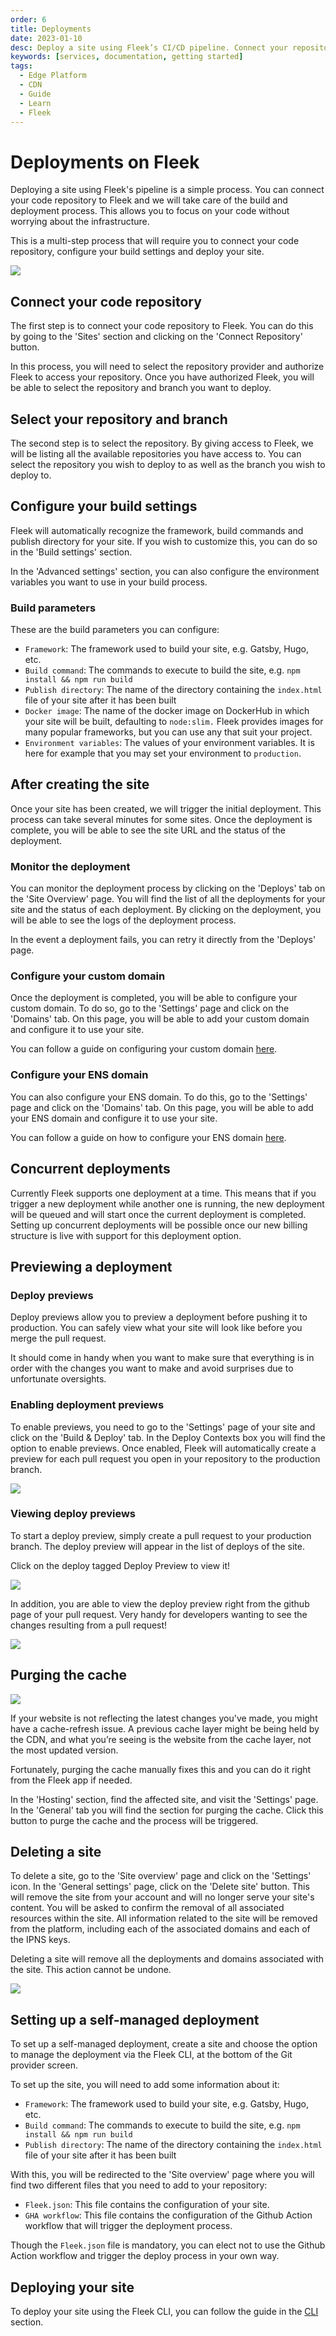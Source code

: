 ```yaml
---
order: 6
title: Deployments
date: 2023-01-10
desc: Deploy a site using Fleek’s CI/CD pipeline. Connect your repository to Fleek and we will take care of the build and deploy process.
keywords: [services, documentation, getting started]
tags:
  - Edge Platform
  - CDN
  - Guide
  - Learn
  - Fleek
---
```


# Deployments on Fleek

Deploying a site using Fleek's pipeline is a simple process. You can connect your code repository to Fleek and we will take care of the build and deployment process. This allows you to focus on your code without worrying about the infrastructure.

This is a multi-step process that will require you to connect your code repository, configure your build settings and deploy your site.

![](./select-repo.svg)

<div className="my-12 bg-gray-dark-6 p-[1px]" />

## Connect your code repository

The first step is to connect your code repository to Fleek. You can do this by going to the 'Sites' section and clicking on the 'Connect Repository' button.

In this process, you will need to select the repository provider and authorize Fleek to access your repository. Once you have authorized Fleek, you will be able to select the repository and branch you want to deploy.

## Select your repository and branch

The second step is to select the repository. By giving access to Fleek, we will be listing all the available repositories you have access to. You can select the repository you wish to deploy to as well as the branch you wish to deploy to.

## Configure your build settings

Fleek will automatically recognize the framework, build commands and publish directory for your site. If you wish to customize this, you can do so in the 'Build settings' section.

In the 'Advanced settings' section, you can also configure the environment variables you want to use in your build process.

### Build parameters

These are the build parameters you can configure:

- `Framework`: The framework used to build your site, e.g. Gatsby, Hugo, etc.
- `Build command`: The commands to execute to build the site, e.g. `npm install && npm run build`
- `Publish directory`: The name of the directory containing the `index.html` file of your site after it has been built
- `Docker image`: The name of the docker image on DockerHub in which your site will be built, defaulting to `node:slim.` Fleek provides images for many popular frameworks, but you can use any that suit your project.
- `Environment variables`: The values of your environment variables. It is here for example that you may set your environment to `production`.

## After creating the site

Once your site has been created, we will trigger the initial deployment. This process can take several minutes for some sites. Once the deployment is complete, you will be able to see the site URL and the status of the deployment.

### Monitor the deployment

You can monitor the deployment process by clicking on the 'Deploys' tab on the 'Site Overview' page. You will find the list of all the deployments for your site and the status of each deployment. By clicking on the deployment, you will be able to see the logs of the deployment process.

In the event a deployment fails, you can retry it directly from the 'Deploys' page.

### Configure your custom domain

Once the deployment is completed, you will be able to configure your custom domain. To do so, go to the 'Settings' page and click on the 'Domains' tab. On this page, you will be able to add your custom domain and configure it to use your site.

You can follow a guide on configuring your custom domain [here](/guides/troubleshooting-dns-domains-record-update-fleek).

### Configure your ENS domain

You can also configure your ENS domain. To do this, go to the 'Settings' page and click on the 'Domains' tab. On this page, you will be able to add your ENS domain and configure it to use your site.

You can follow a guide on how to configure your ENS domain [here](/guides/guide-ens-domains-ipfs-ethereum-name-service).

## Concurrent deployments

Currently Fleek supports one deployment at a time. This means that if you trigger a new deployment while another one is running, the new deployment will be queued and will start once the current deployment is completed. Setting up concurrent deployments will be possible once our new billing structure is live with support for this deployment option.

## Previewing a deployment

### Deploy previews

Deploy previews allow you to preview a deployment before pushing it to production. You can safely view what your site will look like before you merge the pull request.

It should come in handy when you want to make sure that everything is in order with the changes you want to make and avoid surprises due to unfortunate oversights.

### Enabling deployment previews

To enable previews, you need to go to the 'Settings' page of your site and click on the 'Build & Deploy' tab. In the Deploy Contexts box you will find the option to enable previews. Once enabled, Fleek will automatically create a preview for each pull request you open in your repository to the production branch.

![](./deploy-contexts.svg)

### Viewing deploy previews

To start a deploy preview, simply create a pull request to your production branch. The deploy preview will appear in the list of deploys of the site.

Click on the deploy tagged Deploy Preview to view it!

![](./deployments.svg)

In addition, you are able to view the deploy preview right from the github page of your pull request. Very handy for developers wanting to see the changes resulting from a pull request!

![](./github.webp)

## Purging the cache

![](./purge.svg)

If your website is not reflecting the latest changes you've made, you might have a cache-refresh issue. A previous cache layer might be being held by the CDN, and what you’re seeing is the website from the cache layer, not the most updated version.

Fortunately, purging the cache manually fixes this and you can do it right from the Fleek app if needed.

In the 'Hosting' section, find the affected site, and visit the 'Settings' page. In the 'General' tab you will find the section for purging the cache. Click this button to purge the cache and the process will be triggered.

## Deleting a site

To delete a site, go to the 'Site overview' page and click on the 'Settings' icon. In the 'General settings' page, click on the 'Delete site' button. This will remove the site from your account and will no longer serve your site's content. You will be asked to confirm the removal of all associated resources within the site. All information related to the site will be removed from the platform, including each of the associated domains and each of the IPNS keys.

Deleting a site will remove all the deployments and domains associated with the site. This action cannot be undone.

![](./delete.svg)

## Setting up a self-managed deployment

To set up a self-managed deployment, create a site and choose the option to manage the deployment via the Fleek CLI, at the bottom of the Git provider screen.

To set up the site, you will need to add some information about it:

- `Framework`: The framework used to build your site, e.g. Gatsby, Hugo, etc.
- `Build command`: The commands to execute to build the site, e.g. `npm install && npm run build`
- `Publish directory`: The name of the directory containing the `index.html` file of your site after it has been built

With this, you will be redirected to the 'Site overview' page where you will find two different files that you need to add to your repository:

- `Fleek.json`: This file contains the configuration of your site.
- `GHA workflow`: This file contains the configuration of the Github Action workflow that will trigger the deployment process.

Though the `Fleek.json` file is mandatory, you can elect not to use the Github Action workflow and trigger the deploy process in your own way.

## Deploying your site

To deploy your site using the Fleek CLI, you can follow the guide in the [CLI](/docs/cli/) section.

